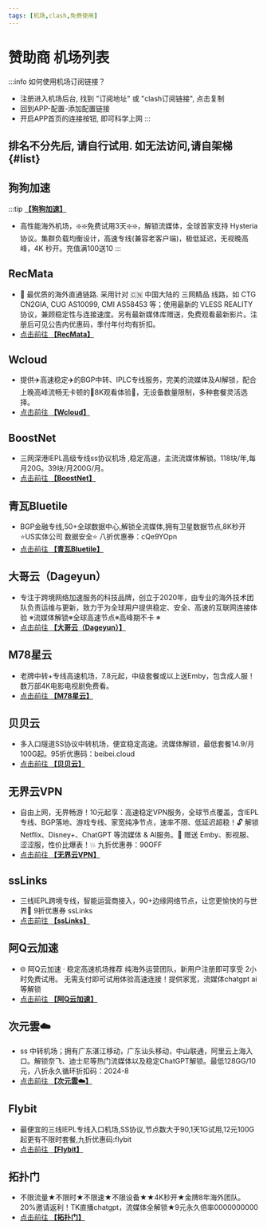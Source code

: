 ```yaml
---
tags: [机场,clash,免费使用]
---
```


# 赞助商 机场列表

:::info 如何使用机场订阅链接？
- 注册进入机场后台, 找到 "订阅地址" 或 "clash订阅链接", 点击复制
- 回到APP-配置-添加配置链接
- 开启APP首页的连接按钮, 即可科学上网
:::


## 排名不分先后, 请自行试用. 如无法访问,请自架梯 {#list}


<CountdownRedirect seconds={30} href="/newuser" title="新人礼 领取免流" />


<!-- ISP1 START -->

## 狗狗加速
:::tip [**【狗狗加速】**](https://1.x31415926.top/redir?i=3eb)

- 高性能海外机场，❇️❇️免费试用3天❇️❇️，解锁流媒体，全球首家支持 Hysteria 协议。集群负载均衡设计，高速专线(兼容老客户端)，极低延迟，无视晚高峰，4K 秒开。充值满100送10
:::

<!-- ISP1 END -->



<GoogleAd12 />


<!-- ISP2 START -->

## RecMata
- 🔗 最优质的海外直通链路. 采用针对 🇨🇳 中国大陆的 三网精品 线路，如 CTG CN2GIA,  CUG AS10099, CMI AS58453 等；使用最新的  VLESS REALITY 协议，兼顾稳定性与连接速度。另有最新媒体库赠送，免费观看最新影片。注册后可见公告内优惠码，季付年付均有折扣。
- [点击前往 **【RecMata】**](https://1.x31415926.top/redir?i=428)


## Wcloud
- 提供✈️高速稳定✈️的BGP中转、IPLC专线服务，完美的流媒体及AI解锁，配合上晚高峰流畅无卡顿的🏰8K观看体验🏰，无设备数量限制，多种套餐灵活选择。
- [点击前往 **【Wcloud】**](https://1.x31415926.top/redir?i=424)


## BoostNet
- 三网深港IEPL高级专线ss协议机场 ,稳定高速，主流流媒体解锁。118块/年,每月20G。39块/月200G/月。 
- [点击前往 **【BoostNet】**](https://1.x31415926.top/redir?i=42d)


## 青瓦Bluetile
- BGP金融专线,50+全球数据中心,解锁全流媒体,拥有卫星数据节点,8K秒开 ⭐US实体公司 数据安全⭐ 八折优惠券：cQe9YOpn
- [点击前往 **【青瓦Bluetile】**](https://1.x31415926.top/redir?i=421)


## 大哥云（Dageyun）
- 专注于跨境网络加速服务的科技品牌，创立于2020年，由专业的海外技术团队负责运维与更新，致力于为全球用户提供稳定、安全、高速的互联网连接体验  ※流媒体解锁※全球高速节点※高峰期不卡 ※
- [点击前往 **【大哥云（Dageyun）】**](https://1.x31415926.top/redir?i=3ff)


## M78星云
- 老牌中转+专线高速机场，7.8元起，中级套餐或以上送Emby，包含成人服！数万部4K电影电视剧免费看。
- [点击前往 **【M78星云】**](https://1.x31415926.top/redir?i=42a)


## 贝贝云
- 多入口隧道SS协议中转机场，便宜稳定高速。流媒体解锁，最低套餐14.9/月100G起。95折优惠码：beibei.cloud
- [点击前往 **【贝贝云】**](https://1.x31415926.top/redir?i=42c)


## 无界云VPN
- 自由上网，无界畅游！10元起享：高速稳定VPN服务，全球节点覆盖，含IEPL专线、BGP落地、游戏专线、家宽纯净节点，速率不限、低延迟超稳！🔓 解锁 Netflix、Disney+、ChatGPT 等流媒体 &amp; AI服务。🎁 赠送 Emby、影视服、涩涩服，性价比爆表！💥 九折优惠券：90OFF
- [点击前往 **【无界云VPN】**](https://1.x31415926.top/redir?i=427)


## ssLinks
- 三线IEPL跨境专线，智能运营商接入，90+边缘网络节点，让您更愉快的与世界🤝 9折优惠券 ssLinks
- [点击前往 **【ssLinks】**](https://1.x31415926.top/redir?i=42e)


## 阿Q云加速
- 🌐 阿Q云加速 · 稳定高速机场推荐
纯海外运营团队，新用户注册即可享受 2小时免费试用。 无需支付即可试用体验高速连接！提供家宽，流媒体chatgpt ai等解锁
- [点击前往 **【阿Q云加速】**](https://1.x31415926.top/redir?i=431)


## 次元雲☁️
- ss 中转机场；拥有广东湛江移动，广东汕头移动，中山联通，阿里云上海入口。解锁奈飞、迪士尼等热门流媒体以及稳定ChatGPT解锁。最低128GG/10元，八折永久循环折扣码：2024-8
- [点击前往 **【次元雲☁️】**](https://1.x31415926.top/redir?i=422)


## Flybit
- 最便宜的三线IEPL专线入口机场,SS协议,节点数大于90,1天1G试用,12元100G起更有不限时套餐,九折优惠码:flybit
- [点击前往 **【Flybit】**](https://1.x31415926.top/redir?i=433)


## 拓扑门
- 不限流量★不限时★不限速★不限设备★★4K秒开★金牌8年海外团队。20%邀请返利！TK直播chatgpt，流媒体全解锁★9元永久倍率0000000000
- [点击前往 **【拓扑门】**](https://1.x31415926.top/redir?i=434)


<!-- ISP2 END -->


<GoogleAd13 />
